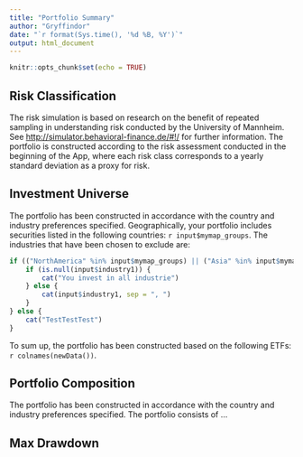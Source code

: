 ```yaml
---
title: "Portfolio Summary"
author: "Gryffindor"
date: "`r format(Sys.time(), '%d %B, %Y')`"
output: html_document
---
```


```r
knitr::opts_chunk$set(echo = TRUE)
```

## Risk Classification

The risk simulation is based on research on the benefit of repeated sampling in understanding risk conducted by the University of Mannheim. See <http://simulator.behavioral-finance.de/#!/> for further information. The portfolio is constructed according to the risk assessment conducted in the beginning of the App, where each risk class corresponds to a yearly standard deviation as a proxy for risk.


## Investment Universe

The portfolio has been constructed in accordance with the country and industry preferences specified. Geographically, your portfolio includes securities listed in the following countries: `r input$mymap_groups`. The industries that have been chosen to exclude are:
```r
if (("NorthAmerica" %in% input$mymap_groups) || ("Asia" %in% input$mymap_groups) || ("Europe" %in% input$mymap_groups)) {
    if (is.null(input$industry1)) {
        cat("You invest in all industrie")
    } else {
        cat(input$industry1, sep = ", ")
    }
} else {
    cat("TestTestTest")
}
```


To sum up, the portfolio has been constructed based on the following ETFs: `r colnames(newData())`.


## Portfolio Composition

The portfolio has been constructed in accordance with the country and industry preferences specified. The portfolio consists of ...



## Max Drawdown


